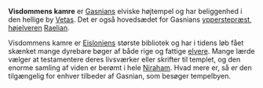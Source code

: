 {{title:Visdommens Kamre}}
{{author:Laura Holmegaard}}
{{timestamp:2009-10-28T16:04:21Z}}
{{copyright:Visdommens Kamre}}
'''Visdommens kamre''' er [[Gasnian|Gasnians]] elviske højtempel og har beliggenhed i den hellige by [[Vetas]]. Det er også hovedsædet for Gasnians [[ypperstepræst]], [[højelver|højelveren]] [[Raelian]].

Visdommens kamre er [[Eislonien|Eisloniens]] største bibliotek og har i tidens løb fået skænket mange dyrebare bøger af både rige og fattige [[elver|elvere]]. Mange lærde vælger at testamentere deres livsværker eller skrifter til templet, og den enorme samling af viden er berømt i hele [[Niraham]]. Hvad mere er, så er den tilgængelig for enhver tilbeder af Gasnian, som besøger tempelbyen.